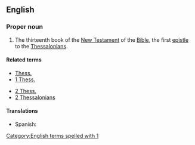 ==English==

===Proper noun===
{{en-proper noun}}

{{book of the Bible|First Epistle to the Thessalonians}}
# {{label|en|biblical}} The thirteenth book of the [[New Testament]] of the [[Bible]], the first [[epistle]] to the [[Thessalonian]]s.

====Related terms====
{{rel-top}}
* [[Thess.]]
* [[1 Thess.]]
{{rel-mid}}
* [[2 Thess.]]
* [[2 Thessalonians]]
{{rel-bottom}}

====Translations====
{{trans-top|Book of the Bible}}
* Spanish: {{t|es|1 Tesalonicenses|m-p}}
{{trans-mid}}
{{trans-bottom}}

[[Category:English terms spelled with 1]]